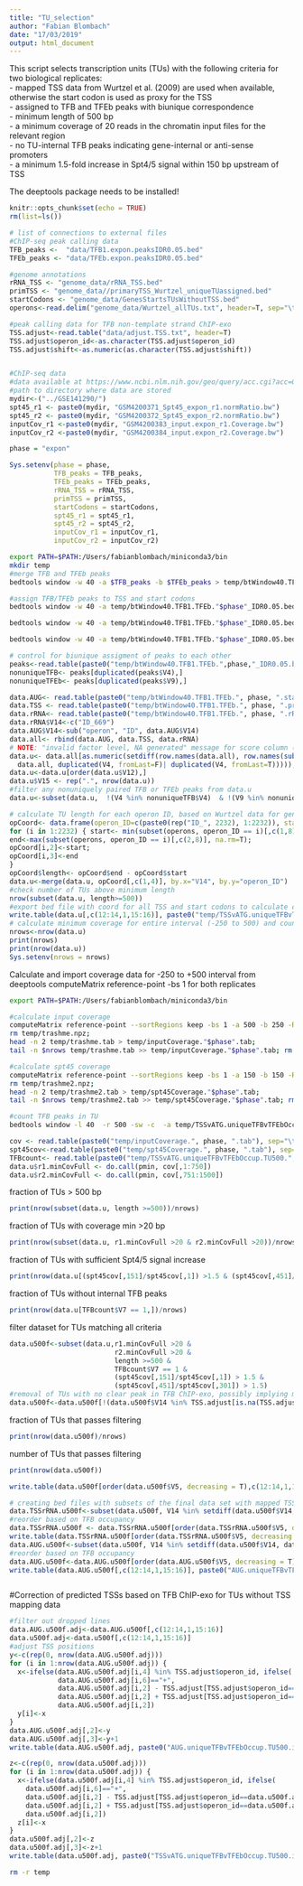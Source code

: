 ```yaml
---
title: "TU_selection"
author: "Fabian Blombach"
date: "17/03/2019"
output: html_document
---
```

This script selects transcription units (TUs) with the following criteria for two biological replicates:  
- mapped TSS data from Wurtzel et al. (2009) are used when available, otherwise the start codon is used as proxy for the TSS  
- assigned to TFB and TFEb peaks with biunique correspondence  
- minimum length of 500 bp   
- a minimum coverage of 20 reads in the chromatin input files for the relevant region  
- no TU-internal TFB peaks indicating gene-internal or anti-sense promoters  
- a minimum 1.5-fold increase in Spt4/5 signal within 150 bp upstream of TSS  

The deeptools package needs to be installed!

```r
knitr::opts_chunk$set(echo = TRUE)
rm(list=ls())

# list of connections to external files
#ChIP-seq peak calling data
TFB_peaks <-  "data/TFB1.expon.peaksIDR0.05.bed"
TFEb_peaks <- "data/TFEb.expon.peaksIDR0.05.bed"

#genome annotations
rRNA_TSS <- "genome_data/rRNA_TSS.bed"
primTSS <- "genome_data//primaryTSS_Wurtzel_uniqueTUassigned.bed"
startCodons <- "genome_data/GenesStartsTUsWithoutTSS.bed"
operons<-read.delim("genome_data/Wurtzel_allTUs.txt", header=T, sep="\t")

#peak calling data for TFB non-template strand ChIP-exo
TSS.adjust<-read.table("data/adjust.TSS.txt", header=T)
TSS.adjust$operon_id<-as.character(TSS.adjust$operon_id)
TSS.adjust$shift<-as.numeric(as.character(TSS.adjust$shift))


#ChIP-seq data
#data available at https://www.ncbi.nlm.nih.gov/geo/query/acc.cgi?acc=GSE141286
#path to directory where data are stored
mydir<-("../GSE141290/")
spt45_r1 <- paste0(mydir, "GSM4200371_Spt45_expon_r1.normRatio.bw")
spt45_r2 <- paste0(mydir, "GSM4200372_Spt45_expon_r2.normRatio.bw")
inputCov_r1 <-paste0(mydir, "GSM4200383_input.expon_r1.Coverage.bw")
inputCov_r2 <-paste0(mydir, "GSM4200384_input.expon_r2.Coverage.bw")

phase = "expon"

Sys.setenv(phase = phase,
           TFB_peaks = TFB_peaks, 
           TFEb_peaks = TFEb_peaks, 
           rRNA_TSS = rRNA_TSS, 
           primTSS = primTSS,
           startCodons = startCodons, 
           spt45_r1 = spt45_r1, 
           spt45_r2 = spt45_r2,
           inputCov_r1 = inputCov_r1, 
           inputCov_r2 = inputCov_r2)

```

```bash
export PATH=$PATH:/Users/fabianblombach/miniconda3/bin
mkdir temp
#merge TFB and TFEb peaks
bedtools window -w 40 -a $TFB_peaks -b $TFEb_peaks > temp/btWindow40.TFB1.TFEb."$phase"_IDR0.05.bed

#assign TFB/TFEb peaks to TSS and start codons
bedtools window -w 40 -a temp/btWindow40.TFB1.TFEb."$phase"_IDR0.05.bed -b $startCodons > temp/btWindow40.TFB1.TFEb."$phase".startCodonsTUsWithoutTSS.bed

bedtools window -w 40 -a temp/btWindow40.TFB1.TFEb."$phase"_IDR0.05.bed -b $primTSS > temp/btWindow40.TFB1.TFEb."$phase".primTSS_uniqueAssigned.bed

bedtools window -w 40 -a temp/btWindow40.TFB1.TFEb."$phase"_IDR0.05.bed -b $rRNA_TSS > temp/btWindow40.TFB1.TFEb."$phase".rRNA_TSS.bed
```


```r
# control for biunique assigment of peaks to each other
peaks<-read.table(paste0("temp/btWindow40.TFB1.TFEb.",phase,"_IDR0.05.bed"))
nonuniqueTFB<- peaks[duplicated(peaks$V4),]
nonuniqueTFEb<- peaks[duplicated(peaks$V9),]

data.AUG<- read.table(paste0("temp/btWindow40.TFB1.TFEb.", phase, ".startCodonsTUsWithoutTSS.bed"))
data.TSS <- read.table(paste0("temp/btWindow40.TFB1.TFEb.", phase, ".primTSS_uniqueAssigned.bed"))
data.rRNA<- read.table(paste0("temp/btWindow40.TFB1.TFEb.", phase, ".rRNA_TSS.bed"))
data.rRNA$V14<-c("ID_669")
data.AUG$V14<-sub("operon", "ID", data.AUG$V14)
data.all<- rbind(data.AUG, data.TSS, data.rRNA)
# NOTE: "invalid factor level, NA generated" message for score column (5th) for TSS, ignore!
data.u<- data.all[as.numeric(setdiff(row.names(data.all), row.names(subset(
  data.all, duplicated(V4, fromLast=F)| duplicated(V4, fromLast=T))))),]
data.u<-data.u[order(data.u$V12),]
data.u$V15 <- rep(".", nrow(data.u))
#filter any nonuniquely paired TFB or TFEb peaks from data.u
data.u<-subset(data.u,  !(V4 %in% nonuniqueTFB$V4)  & !(V9 %in% nonuniqueTFEb$V9))

# calculate TU length for each operon ID, based on Wurtzel data for gene start, end and primary TSS and Operon ID assignment
opCoord<- data.frame(operon_ID=c(paste0(rep("ID_", 2232), 1:2232)), start=(rep(0, 2232)), end=(rep(0,2232))) 
for (i in 1:2232) { start<- min(subset(operons, operon_ID == i)[,c(1,8)], na.rm=T);
end<-max(subset(operons, operon_ID == i)[,c(2,8)], na.rm=T);
opCoord[i,2]<-start;
opCoord[i,3]<-end
}
opCoord$length<- opCoord$end - opCoord$start
data.u<-merge(data.u, opCoord[,c(1,4)], by.x="V14", by.y="operon_ID")
#check number of TUs above minimum length
nrow(subset(data.u, length>=500))
#export bed file with coord for all TSS and start codons to calculate coverage data
write.table(data.u[,c(12:14,1,15:16)], paste0("temp/TSSvATG.uniqueTFBvTFEbOccup.", phase, ".bed"), sep="\t", row.names=F, col.names=F, quote=F)
# calculate minimum coverage for entire interval (-250 to 500) and count TUs that pass >20 coverage
nrows<-nrow(data.u)
print(nrows)
print(nrow(data.u))
Sys.setenv(nrows = nrows)
```

Calculate and import coverage data for -250 to +500 interval from deeptools computeMatrix reference-point -bs 1 for both replicates
```bash
export PATH=$PATH:/Users/fabianblombach/miniconda3/bin

#calculate input coverage
computeMatrix reference-point --sortRegions keep -bs 1 -a 500 -b 250 -R temp/TSSvATG.uniqueTFBvTFEbOccup."$phase".bed -S $inputCov_r1 $inputCov_r2  -o temp/trashme.npz --outFileNameMatrix temp/trashme.tab;
rm temp/trashme.npz;
head -n 2 temp/trashme.tab > temp/inputCoverage."$phase".tab; 
tail -n $nrows temp/trashme.tab >> temp/inputCoverage."$phase".tab; rm temp/trashme.tab

#calculate spt45 coverage
computeMatrix reference-point --sortRegions keep -bs 1 -a 150 -b 150 -R temp/TSSvATG.uniqueTFBvTFEbOccup."$phase".bed -S $spt45_r1 $spt45_r2 -o temp/trashme2.npz --outFileNameMatrix temp/trashme2.tab;
rm temp/trashme2.npz;
head -n 2 temp/trashme2.tab > temp/spt45Coverage."$phase".tab; 
tail -n $nrows temp/trashme2.tab >> temp/spt45Coverage."$phase".tab; rm temp/trashme2.tab

#count TFB peaks in TU
bedtools window -l 40  -r 500 -sw -c  -a temp/TSSvATG.uniqueTFBvTFEbOccup."$phase".bed -b $TFB_peaks > temp/TSSvATG.uniqueTFBvTFEbOccup.TU500."$phase".intTFB1PeakCount.bed
```

```r
cov <- read.table(paste0("temp/inputCoverage.", phase, ".tab"), sep="\t", header=F)
spt45cov<-read.table(paste0("temp/spt45Coverage.", phase, ".tab"), sep="\t", header=F)
TFBcount<- read.table(paste0("temp/TSSvATG.uniqueTFBvTFEbOccup.TU500.", phase, ".intTFB1PeakCount.bed"), sep="\t", header=F)
data.u$r1.minCovFull <- do.call(pmin, cov[,1:750])
data.u$r2.minCovFull <- do.call(pmin, cov[,751:1500])
```
fraction of TUs > 500 bp
```r
print(nrow(subset(data.u, length >=500))/nrows)
```
fraction of TUs with coverage min >20 bp
```r
print(nrow(subset(data.u, r1.minCovFull >20 & r2.minCovFull >20))/nrows)
```
fraction of TUs with sufficient Spt4/5 signal increase
```r
print(nrow(data.u[(spt45cov[,151]/spt45cov[,1]) >1.5 & (spt45cov[,451]/spt45cov[,301]) >1.5,])/nrows)
```
fraction of TUs without internal TFB peaks
```r
print(nrow(data.u[TFBcount$V7 == 1,])/nrows)
```
filter dataset for TUs matching all criteria
```r
data.u500f<-subset(data.u,r1.minCovFull >20 & 
                          r2.minCovFull >20 &
                          length >=500 &     
                          TFBcount$V7 == 1 &
                          (spt45cov[,151]/spt45cov[,1]) > 1.5 & 
                          (spt45cov[,451]/spt45cov[,301]) > 1.5)
#removal of TUs with no clear peak in TFB ChIP-exo, possibly implying multiple TSSs for the TU
data.u500f<-data.u500f[!(data.u500f$V14 %in% TSS.adjust[is.na(TSS.adjust$shift),1]),]

```

fraction of TUs that passes filtering
```r
print(nrow(data.u500f)/nrows)
```

number of TUs that passes filtering
```r
print(nrow(data.u500f))
```

```r
write.table(data.u500f[order(data.u500f$V5, decreasing = T),c(12:14,1,15:16)], paste0("TSSvATG.uniqueTFBvTFEbOccup.TU500.intTFBfilt.", phase,".bed"), sep="\t", row.names=F, col.names=F, quote=F)

# creating bed files with subsets of the final data set with mapped TSS (TSS & rRNA promoters) and those based on start codons (AUG)
data.TSSrRNA.u500f<-subset(data.u500f, V14 %in% setdiff(data.u500f$V14, data.AUG$V14))
#reorder based on TFB occupancy
data.TSSrRNA.u500f <- data.TSSrRNA.u500f[order(data.TSSrRNA.u500f$V5, decreasing = T),]
write.table(data.TSSrRNA.u500f[order(data.TSSrRNA.u500f$V5, decreasing = T),c(12:14,1,15:16)], paste0("TSS.uniqueTFBvTFEbOccup.TU500.intTFBfilt.", phase,".bed"), sep="\t", row.names=F, col.names=F, quote=F)
data.AUG.u500f<-subset(data.u500f, V14 %in% setdiff(data.u500f$V14, data.TSSrRNA.u500f$V14))
#reorder based on TFB occupancy
data.AUG.u500f<-data.AUG.u500f[order(data.AUG.u500f$V5, decreasing = T),]
write.table(data.AUG.u500f[,c(12:14,1,15:16)], paste0("AUG.uniqueTFBvTFEbOccup.TU500.intTFBfilt.",phase,".bed"), sep="\t", row.names=F, col.names=F, quote=F)



```


#Correction of predicted TSSs based on TFB ChIP-exo for TUs without TSS mapping data
```r
#filter out dropped lines
data.AUG.u500f.adj<-data.AUG.u500f[,c(12:14,1,15:16)]
data.u500f.adj<-data.u500f[,c(12:14,1,15:16)]
#adjust TSS positions
y<-c(rep(0, nrow(data.AUG.u500f.adj)))
for (i in 1:nrow(data.AUG.u500f.adj)) {
  x<-ifelse(data.AUG.u500f.adj[i,4] %in% TSS.adjust$operon_id, ifelse(
            data.AUG.u500f.adj[i,6]=="+",
            data.AUG.u500f.adj[i,2] - TSS.adjust[TSS.adjust$operon_id==data.AUG.u500f.adj[i,4],2], 
            data.AUG.u500f.adj[i,2] + TSS.adjust[TSS.adjust$operon_id==data.AUG.u500f.adj[i,4],2]),
            data.AUG.u500f.adj[i,2])
  y[i]<-x
}
data.AUG.u500f.adj[,2]<-y
data.AUG.u500f.adj[,3]<-y+1
write.table(data.AUG.u500f.adj, paste0("AUG.uniqueTFBvTFEbOccup.TU500.intTFBfilt.",phase,".adj.bed"), sep="\t", row.names=F, col.names=F, quote=F)

z<-c(rep(0, nrow(data.u500f.adj)))
for (i in 1:nrow(data.u500f.adj)) {
  x<-ifelse(data.u500f.adj[i,4] %in% TSS.adjust$operon_id, ifelse(
    data.u500f.adj[i,6]=="+",
    data.u500f.adj[i,2] - TSS.adjust[TSS.adjust$operon_id==data.u500f.adj[i,4],2], 
    data.u500f.adj[i,2] + TSS.adjust[TSS.adjust$operon_id==data.u500f.adj[i,4],2]),
    data.u500f.adj[i,2])
  z[i]<-x
}
data.u500f.adj[,2]<-z
data.u500f.adj[,3]<-z+1
write.table(data.u500f.adj, paste0("TSSvATG.uniqueTFBvTFEbOccup.TU500.intTFBfilt.",phase,".adj.bed"), sep="\t", row.names=F, col.names=F, quote=F)
```

```bash
rm -r temp
```
